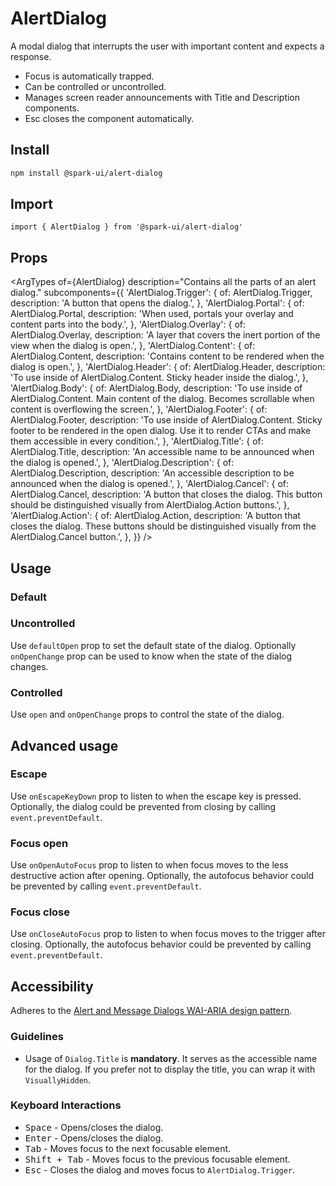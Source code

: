 


<Meta of={stories} />

# AlertDialog

A modal dialog that interrupts the user with important content and expects a response.

- Focus is automatically trapped.
- Can be controlled or uncontrolled.
- Manages screen reader announcements with Title and Description components.
- Esc closes the component automatically.

## Install

```sh
npm install @spark-ui/alert-dialog
```

## Import

```tsx
import { AlertDialog } from '@spark-ui/alert-dialog'
```

## Props

<ArgTypes
  of={AlertDialog}
  description="Contains all the parts of an alert dialog."
  subcomponents={{
    'AlertDialog.Trigger': {
      of: AlertDialog.Trigger,
      description: 'A button that opens the dialog.',
    },
    'AlertDialog.Portal': {
      of: AlertDialog.Portal,
      description: 'When used, portals your overlay and content parts into the body.',
    },
    'AlertDialog.Overlay': {
      of: AlertDialog.Overlay,
      description: 'A layer that covers the inert portion of the view when the dialog is open.',
    },
    'AlertDialog.Content': {
      of: AlertDialog.Content,
      description: 'Contains content to be rendered when the dialog is open.',
    },
    'AlertDialog.Header': {
      of: AlertDialog.Header,
      description: 'To use inside of AlertDialog.Content. Sticky header inside the dialog.',
    },
    'AlertDialog.Body': {
      of: AlertDialog.Body,
      description:
        'To use inside of AlertDialog.Content. Main content of the dialog. Becomes scrollable when content is overflowing the screen.',
    },
    'AlertDialog.Footer': {
      of: AlertDialog.Footer,
      description:
        'To use inside of AlertDialog.Content. Sticky footer to be rendered in the open dialog. Use it to render CTAs and make them accessible in every condition.',
    },
    'AlertDialog.Title': {
      of: AlertDialog.Title,
      description: 'An accessible name to be announced when the dialog is opened.',
    },
    'AlertDialog.Description': {
      of: AlertDialog.Description,
      description: 'An accessible description to be announced when the dialog is opened.',
    },
    'AlertDialog.Cancel': {
      of: AlertDialog.Cancel,
      description:
        'A button that closes the dialog. This button should be distinguished visually from AlertDialog.Action buttons.',
    },
    'AlertDialog.Action': {
      of: AlertDialog.Action,
      description:
        'A button that closes the dialog. These buttons should be distinguished visually from the AlertDialog.Cancel button.',
    },
  }}
/>

## Usage

### Default

<Canvas of={stories.Usage} />

### Uncontrolled

Use `defaultOpen` prop to set the default state of the dialog. Optionally `onOpenChange` prop can be used to know when the state of the dialog changes.

<Canvas of={stories.Uncontrolled} />

### Controlled

Use `open` and `onOpenChange` props to control the state of the dialog.

<Canvas of={stories.Controlled} />

## Advanced usage

### Escape

Use `onEscapeKeyDown` prop to listen to when the escape key is pressed. Optionally, the dialog could be prevented from closing by calling `event.preventDefault`.

<Canvas of={stories.Escape} />

### Focus open

Use `onOpenAutoFocus` prop to listen to when focus moves to the less destructive action after opening. Optionally, the autofocus behavior could be prevented by calling `event.preventDefault`.

<Canvas of={stories.OpenFocus} />

### Focus close

Use `onCloseAutoFocus` prop to listen to when focus moves to the trigger after closing. Optionally, the autofocus behavior could be prevented by calling `event.preventDefault`.

<Canvas of={stories.CloseFocus} />

## Accessibility

Adheres to the [Alert and Message Dialogs WAI-ARIA design pattern](https://www.w3.org/WAI/ARIA/apg/patterns/alertdialog).

### Guidelines

- Usage of `Dialog.Title` is **mandatory**. It serves as the accessible name for the dialog. If you prefer not to display the title, you can wrap it with `VisuallyHidden`.

### Keyboard Interactions

- <Kbd>Space</Kbd> - Opens/closes the dialog.
- <Kbd>Enter</Kbd> - Opens/closes the dialog.
- <Kbd>Tab</Kbd> - Moves focus to the next focusable element.
- <Kbd>Shift + Tab</Kbd> - Moves focus to the previous focusable element.
- <Kbd>Esc</Kbd> - Closes the dialog and moves focus to `AlertDialog.Trigger`.
